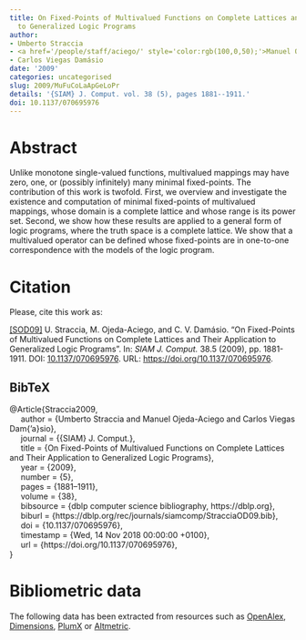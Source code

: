 ```yaml
---
title: On Fixed-Points of Multivalued Functions on Complete Lattices and Their Application
  to Generalized Logic Programs
author:
- Umberto Straccia
- <a href='/people/staff/aciego/' style='color:rgb(100,0,50);'>Manuel Ojeda-Aciego</a>
- Carlos Viegas Damásio
date: '2009'
categories: uncategorised
slug: 2009/MuFuCoLaApGeLoPr
details: '{SIAM} J. Comput. vol. 38 (5), pages 1881--1911.'
doi: 10.1137/070695976
---
```




# Abstract


Unlike monotone single-valued functions, multivalued mappings may have zero, one, or (possibly infinitely) many minimal fixed-points. The contribution of this work is twofold. First, we overview and investigate the existence and computation of minimal fixed-points of multivalued mappings, whose domain is a complete lattice and whose range is its power set. Second, we show how these results are applied to a general form of logic programs, where the truth space is a complete lattice. We show that a multivalued operator can be defined whose fixed-points are in one-to-one correspondence with the models of the logic program.








# Citation
Please, cite this work as:


<a name=bib-Straccia2009></a>[[SOD09]](#cite-Straccia2009) U. Straccia, M. Ojeda-Aciego, and C. V. Damásio. “On Fixed-Points of Multivalued Functions on Complete Lattices and Their Application to Generalized Logic Programs”. In: _SIAM J. Comput._ 38.5 (2009), pp. 1881-1911. DOI: [10.1137/070695976](https://doi.org/10.1137%2F070695976). URL: [https://doi.org/10.1137/070695976](https://doi.org/10.1137/070695976).

::: {.callout-note appearance="minimal" collapse=true}

## BibTeX

@Article{Straccia2009,<br>&nbsp;&nbsp;&nbsp;&nbsp;  author = {Umberto Straccia and Manuel Ojeda-Aciego and Carlos Viegas Dam{\a'a}sio},<br>&nbsp;&nbsp;&nbsp;&nbsp;  journal = {{SIAM} J. Comput.},<br>&nbsp;&nbsp;&nbsp;&nbsp;  title = {On Fixed-Points of Multivalued Functions on Complete Lattices and Their Application to Generalized Logic Programs},<br>&nbsp;&nbsp;&nbsp;&nbsp;  year = {2009},<br>&nbsp;&nbsp;&nbsp;&nbsp;  number = {5},<br>&nbsp;&nbsp;&nbsp;&nbsp;  pages = {1881--1911},<br>&nbsp;&nbsp;&nbsp;&nbsp;  volume = {38},<br>&nbsp;&nbsp;&nbsp;&nbsp;  bibsource = {dblp computer science bibliography, https://dblp.org},<br>&nbsp;&nbsp;&nbsp;&nbsp;  biburl = {https://dblp.org/rec/journals/siamcomp/StracciaOD09.bib},<br>&nbsp;&nbsp;&nbsp;&nbsp;  doi = {10.1137/070695976},<br>&nbsp;&nbsp;&nbsp;&nbsp;  timestamp = {Wed, 14 Nov 2018 00:00:00 +0100},<br>&nbsp;&nbsp;&nbsp;&nbsp;  url = {https://doi.org/10.1137/070695976},<br>}

:::



# Bibliometric data


The following data has been extracted from resources such as [OpenAlex](https://openalex.org/), [Dimensions](https://app.dimensions.ai/), [PlumX](https://www.elsevier.com/insights/metrics/plumx) or [Altmetric](https://www.altmetric.com/).

<div style="display: flex; justify-content: center; align-items: center; height: 100%;">
<span class="__dimensions_badge_embed__" data-doi="10.1137/070695976" data-legend="always"></span></div><script async src="https://badge.dimensions.ai/badge.js" charset="utf-8"></script>

<div style="display: flex; justify-content: center; align-items: center; height: 100%;">
<a href="https://plu.mx/plum/a/?doi=10.1137/070695976" class="plumx-details" data-site="plum" data-hide-when-empty="true">On Fixed-Points of Multivalued Functions on Complete Lattices and Their Application to Generalized Logic Programs</a></div>

<div style="display: flex; justify-content: center; align-items: center; height: 100%;">
<script type="text/javascript" src="https://d1bxh8uas1mnw7.cloudfront.net/assets/embed.js"></script><div data-badge-type="medium-donut" class="altmetric-embed" data-badge-details="right" data-doi="10.1137/070695976"></div></div>


## Cites

The following graph plots the number of cites received by this work from its publication, on a yearly basis.

```r
#| echo: false
#| results: asis
#| warning: false
#| message: false
source(here::here('scripts', 'manage_publications.R'))
df <- readRDS('citation_history.rds')
plot_citation_history(df)
```



## Papers citing this work

The following is a non-exhaustive list of papers that cite this work:


<a name=bib-Acemoglu_2011></a>[[1]](#cite-Acemoglu_2011) D. Acemoglu and M. Jackson. _History, Expectations, and Leadership in the Evolution of Social Norms_. May. 2011. DOI: [10.3386/w17066](https://doi.org/10.3386%2Fw17066). URL: [http://dx.doi.org/10.3386/w17066](http://dx.doi.org/10.3386/w17066).

<a name=bib-Acemoglu_20111></a>[[2]](#cite-Acemoglu_20111) D. Acemoglu and M. O. Jackson. “History, Expectations, and Leadership in Evolution of Social Norms”. In: _SSRN Electronic Journal_ (2011). ISSN: 1556-5068. DOI: [10.2139/ssrn.1839768](https://doi.org/10.2139%2Fssrn.1839768). URL: [http://dx.doi.org/10.2139/ssrn.1839768](http://dx.doi.org/10.2139/ssrn.1839768).

<a name=bib-Acemoglu_2014></a>[[3]](#cite-Acemoglu_2014) D. Acemoglu and M. O. Jackson. “History, Expectations, and Leadership in the Evolution of Social Norms”. In: _The Review of Economic Studies_ 82.2 (Dec. 2014), p. 423–456. ISSN: 1467-937X. DOI: [10.1093/restud/rdu039](https://doi.org/10.1093%2Frestud%2Frdu039). URL: [http://dx.doi.org/10.1093/restud/rdu039](http://dx.doi.org/10.1093/restud/rdu039).

<a name=bib-Alfuraidan_2016></a>[[4]](#cite-Alfuraidan_2016) M. R. Alfuraidan. “Metric Fixed Point Theory in Spaces with a Graph”. In: _Fixed Point Theory and Graph Theory_. Elsevier, 2016, p. 287–363. ISBN: 9780128042953. DOI: [10.1016/b978-0-12-804295-3.50007-3](https://doi.org/10.1016%2Fb978-0-12-804295-3.50007-3). URL: [http://dx.doi.org/10.1016/b978-0-12-804295-3.50007-3](http://dx.doi.org/10.1016/b978-0-12-804295-3.50007-3).

<a name=bib-Alfuraidan_2015></a>[[5]](#cite-Alfuraidan_2015) M. R. Alfuraidan. “Remarks on monotone multivalued mappings on a metric space with a graph”. In: _Journal of Inequalities and Applications_ 2015.1 (Jun. 2015). ISSN: 1029-242X. DOI: [10.1186/s13660-015-0712-6](https://doi.org/10.1186%2Fs13660-015-0712-6). URL: [http://dx.doi.org/10.1186/s13660-015-0712-6](http://dx.doi.org/10.1186/s13660-015-0712-6).

<a name=bib-Blondeel_20141></a>[[6]](#cite-Blondeel_20141) M. Blondeel, S. Schockaert, M. De Cock, et al. “Fuzzy autoepistemic logic and its relation to fuzzy answer set programming”. In: _Fuzzy Sets and Systems_ 239 (Mar. 2014), p. 51–80. ISSN: 0165-0114. DOI: [10.1016/j.fss.2012.09.012](https://doi.org/10.1016%2Fj.fss.2012.09.012). URL: [http://dx.doi.org/10.1016/j.fss.2012.09.012](http://dx.doi.org/10.1016/j.fss.2012.09.012).

<a name=bib-Blondeel_2014></a>[[7]](#cite-Blondeel_2014) M. Blondeel, S. Schockaert, D. Vermeir, et al. “Complexity of fuzzy answer set programming under Łukasiewicz semantics”. In: _International Journal of Approximate Reasoning_ 55.9 (Dec. 2014), p. 1971–2003. ISSN: 0888-613X. DOI: [10.1016/j.ijar.2013.10.011](https://doi.org/10.1016%2Fj.ijar.2013.10.011). URL: [http://dx.doi.org/10.1016/j.ijar.2013.10.011](http://dx.doi.org/10.1016/j.ijar.2013.10.011).

<a name=bib-Blondeel_2013></a>[[8]](#cite-Blondeel_2013) M. Blondeel, S. Schockaert, D. Vermeir, et al. “Fuzzy Answer Set Programming: An Introduction”. In: _Soft Computing: State of the Art Theory and Novel Applications_. Springer Berlin Heidelberg, 2013, p. 209–222. ISBN: 9783642349225. DOI: [10.1007/978-3-642-34922-5_15](https://doi.org/10.1007%2F978-3-642-34922-5_15). URL: [http://dx.doi.org/10.1007/978-3-642-34922-5_15](http://dx.doi.org/10.1007/978-3-642-34922-5_15).

<a name=bib-Cornejo_2018></a>[[9]](#cite-Cornejo_2018) M. E. Cornejo, D. Lobo, and J. Medina. “Syntax and semantics of multi-adjoint normal logic programming”. In: _Fuzzy Sets and Systems_ 345 (Aug. 2018), p. 41–62. ISSN: 0165-0114. DOI: [10.1016/j.fss.2017.12.009](https://doi.org/10.1016%2Fj.fss.2017.12.009). URL: [http://dx.doi.org/10.1016/j.fss.2017.12.009](http://dx.doi.org/10.1016/j.fss.2017.12.009).

<a name=bib-Hanjing_2015></a>[[10]](#cite-Hanjing_2015) A. Hanjing and S. Suantai. “Coincidence point and fixed point theorems for a new type of G-contraction multivalued mappings on a metric space endowed with a graph”. In: _Fixed Point Theory and Applications_ 2015.1 (Sep. 2015). ISSN: 1687-1812. DOI: [10.1186/s13663-015-0420-4](https://doi.org/10.1186%2Fs13663-015-0420-4). URL: [http://dx.doi.org/10.1186/s13663-015-0420-4](http://dx.doi.org/10.1186/s13663-015-0420-4).

<a name=bib-Hitzler_2016></a>[[11]](#cite-Hitzler_2016) P. Hitzler and A. Seda. _Mathematical Aspects of Logic Programming Semantics_. CRC Press, Apr. 2016. ISBN: 9780429094231. DOI: [10.1201/b10397](https://doi.org/10.1201%2Fb10397). URL: [http://dx.doi.org/10.1201/b10397](http://dx.doi.org/10.1201/b10397).

<a name=bib-Janssen_2012></a>[[12]](#cite-Janssen_2012) J. Janssen, S. Schockaert, D. Vermeir, et al. “A core language for fuzzy answer set programming”. In: _International Journal of Approximate Reasoning_ 53.4 (Jun. 2012), p. 660–692. ISSN: 0888-613X. DOI: [10.1016/j.ijar.2012.01.005](https://doi.org/10.1016%2Fj.ijar.2012.01.005). URL: [http://dx.doi.org/10.1016/j.ijar.2012.01.005](http://dx.doi.org/10.1016/j.ijar.2012.01.005).

<a name=bib-Janssen_2011></a>[[13]](#cite-Janssen_2011) J. Janssen, S. Schockaert, D. Vermeir, et al. “Aggregated Fuzzy Answer Set Programming”. In: _Annals of Mathematics and Artificial Intelligence_ 63.2 (Aug. 2011), p. 103–147. ISSN: 1573-7470. DOI: [10.1007/s10472-011-9256-8](https://doi.org/10.1007%2Fs10472-011-9256-8). URL: [http://dx.doi.org/10.1007/s10472-011-9256-8](http://dx.doi.org/10.1007/s10472-011-9256-8).

<a name=bib-JANSSEN_2011></a>[[14]](#cite-JANSSEN_2011) J. JANSSEN, D. VERMEIR, S. SCHOCKAERT, et al. “Reducing fuzzy answer set programming to model finding in fuzzy logics”. In: _Theory and Practice of Logic Programming_ 12.6 (Jun. 2011), p. 811–842. ISSN: 1475-3081. DOI: [10.1017/s1471068411000093](https://doi.org/10.1017%2Fs1471068411000093). URL: [http://dx.doi.org/10.1017/s1471068411000093](http://dx.doi.org/10.1017/s1471068411000093).

<a name=bib-Medina_2023></a>[[15]](#cite-Medina_2023) J. Medina and J. A. Torné-Zambrano. “Immediate consequences operator on generalized quantifiers”. In: _Fuzzy Sets and Systems_ 456 (Mar. 2023), p. 72–91. ISSN: 0165-0114. DOI: [10.1016/j.fss.2022.08.014](https://doi.org/10.1016%2Fj.fss.2022.08.014). URL: [http://dx.doi.org/10.1016/j.fss.2022.08.014](http://dx.doi.org/10.1016/j.fss.2022.08.014).

<a name=bib-Moreno_2014></a>[[16]](#cite-Moreno_2014) G. Moreno, J. Penabad, and C. Vázquez. “Beyond multi-adjoint logic programming”. In: _International Journal of Computer Mathematics_ 92.9 (Nov. 2014), p. 1956–1975. ISSN: 1029-0265. DOI: [10.1080/00207160.2014.975218](https://doi.org/10.1080%2F00207160.2014.975218). URL: [http://dx.doi.org/10.1080/00207160.2014.975218](http://dx.doi.org/10.1080/00207160.2014.975218).

<a name=bib-Ranzato_2016></a>[[17]](#cite-Ranzato_2016) F. Ranzato. “Abstract Interpretation of Supermodular Games”. In: _Static Analysis_. Springer Berlin Heidelberg, 2016, p. 403–423. ISBN: 9783662534137. DOI: [10.1007/978-3-662-53413-7_20](https://doi.org/10.1007%2F978-3-662-53413-7_20). URL: [http://dx.doi.org/10.1007/978-3-662-53413-7_20](http://dx.doi.org/10.1007/978-3-662-53413-7_20).

<a name=bib-Romaguera_2011></a>[[18]](#cite-Romaguera_2011) S. Romaguera, M. P. Schellekens, and O. Valero. “The complexity space of partial functions: a connection between complexity analysis and denotational semantics”. In: _International Journal of Computer Mathematics_ 88.9 (Jun. 2011), p. 1819–1829. ISSN: 1029-0265. DOI: [10.1080/00207161003631885](https://doi.org/10.1080%2F00207161003631885). URL: [http://dx.doi.org/10.1080/00207161003631885](http://dx.doi.org/10.1080/00207161003631885).

<a name=bib-Saad_2009></a>[[19]](#cite-Saad_2009) E. Saad. “Extended Fuzzy Logic Programs with Fuzzy Answer Set Semantics”. In: _Scalable Uncertainty Management_. Springer Berlin Heidelberg, 2009, p. 223–239. ISBN: 9783642043888. DOI: [10.1007/978-3-642-04388-8_18](https://doi.org/10.1007%2F978-3-642-04388-8_18). URL: [http://dx.doi.org/10.1007/978-3-642-04388-8_18](http://dx.doi.org/10.1007/978-3-642-04388-8_18).

<a name=bib-Schockaert_2012></a>[[20]](#cite-Schockaert_2012) S. Schockaert, J. Janssen, and D. Vermeir. “Fuzzy Equilibrium Logic: Declarative Problem Solving in Continuous Domains”. In: _ACM Transactions on Computational Logic_ 13.4 (Oct. 2012), p. 1–39. ISSN: 1557-945X. DOI: [10.1145/2362355.2362361](https://doi.org/10.1145%2F2362355.2362361). URL: [http://dx.doi.org/10.1145/2362355.2362361](http://dx.doi.org/10.1145/2362355.2362361).

<a name=bib-Schockaert_2010></a>[[21]](#cite-Schockaert_2010) S. Schockaert, N. Makarytska, and M. De Cock. “Fuzzy Methods on the Web: A Critical Discussion”. In: _35 Years of Fuzzy Set Theory_. Springer Berlin Heidelberg, 2010, p. 237–266. ISBN: 9783642166297. DOI: [10.1007/978-3-642-16629-7_12](https://doi.org/10.1007%2F978-3-642-16629-7_12). URL: [http://dx.doi.org/10.1007/978-3-642-16629-7_12](http://dx.doi.org/10.1007/978-3-642-16629-7_12).

<a name=bib-Straccia_2017></a>[[22]](#cite-Straccia_2017) U. Straccia and F. Bobillo. “From Fuzzy to Annotated Semantic Web Languages”. In: _Reasoning Web: Logical Foundation of Knowledge Graph Construction and Query Answering_. Springer International Publishing, 2017, p. 203–240. ISBN: 9783319494937. DOI: [10.1007/978-3-319-49493-7_6](https://doi.org/10.1007%2F978-3-319-49493-7_6). URL: [http://dx.doi.org/10.1007/978-3-319-49493-7_6](http://dx.doi.org/10.1007/978-3-319-49493-7_6).

<a name=bib-Vives_2024></a>[[23]](#cite-Vives_2024) X. Vives and O. Vravosinos. “Strategic complementarity in games”. In: _Journal of Mathematical Economics_ 113 (Aug. 2024), p. 103005. ISSN: 0304-4068. DOI: [10.1016/j.jmateco.2024.103005](https://doi.org/10.1016%2Fj.jmateco.2024.103005). URL: [http://dx.doi.org/10.1016/j.jmateco.2024.103005](http://dx.doi.org/10.1016/j.jmateco.2024.103005).

